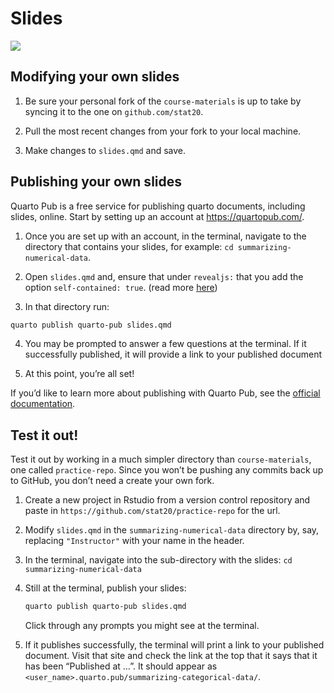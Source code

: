 # Slides

![](images/slides-diagram.png)

## Modifying your own slides

1. Be sure your personal fork of the `course-materials` is up to take by syncing it to the one on `github.com/stat20`.

2. Pull the most recent changes from your fork to your local machine.

3. Make changes to `slides.qmd` and save.

## Publishing your own slides

Quarto Pub is a free service for publishing quarto documents, including slides, online. Start by setting up an account at <https://quartopub.com/>.

1. Once you are set up with an account, in the terminal, navigate to the directory that contains your slides, for example: `cd summarizing-numerical-data`.

2. Open `slides.qmd` and, ensure that under `revealjs:` that you add the option `self-contained: true`. (read more [here](https://quarto.org/docs/output-formats/html-basics.html#self-contained))

3.   In that directory run:

   ```.bash
   quarto publish quarto-pub slides.qmd
   ```
   
4. You may be prompted to answer a few questions at the terminal. If it successfully published, it will provide a link to your published document

5. At this point, you're all set!

If you'd like to learn more about publishing with Quarto Pub, see the [official documentation](https://quarto.org/docs/publishing/quarto-pub.html).

## Test it out!

Test it out by working in a much simpler directory than `course-materials`, one called `practice-repo`. Since you won't be pushing any commits back up to GitHub, you don't need a create your own fork.

1. Create a new project in Rstudio from a version control repository and paste in `https://github.com/stat20/practice-repo` for the url.

2. Modify `slides.qmd` in the `summarizing-numerical-data` directory by, say, replacing `"Instructor"` with your name in the header.

3. In the terminal, navigate into the sub-directory with the slides: `cd summarizing-numerical-data`

4. Still at the terminal, publish your slides:

   ```.bash
   quarto publish quarto-pub slides.qmd
   ```
   
   Click through any prompts you might see at the terminal.

5. If it publishes successfully, the terminal will print a link to your published document. Visit that site and check the link at the top that it says that it has been "Published at ...". It should appear as `<user_name>.quarto.pub/summarizing-categorical-data/`.

